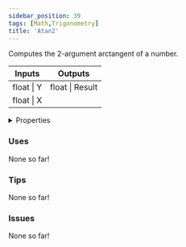 ```yaml
---
sidebar_position: 39
tags: [Math,Trigonometry]
title: 'Atan2'
---
```


Computes the 2-argument arctangent of a number.



<IChip uuid="02d62908-550d-4f8b-8bc7-0960fb1b547f"/>

<table><thead><tr><th>Inputs</th><th>Outputs</th></tr></thead><tbody><tr><td>float | Y</td><td>float | Result</td></tr><tr><td>float | X</td><td /></tr></tbody></table>

<details>
  <summary>Properties</summary>
  <div>
    <div>
    <table>
      <tbody>
        <tr>
          <td>Is beta required?</td>
          <td>No</td>
        </tr>
        <tr>
          <td>Is chip a trolling risk?</td>
          <td>No</td>
        </tr>
        <tr>
          <td>Is chip a role assignment risk?</td>
          <td>No</td>
        </tr>
        <tr>
          <td>Chip UUID</td>
          <td>02d62908-550d-4f8b-8bc7-0960fb1b547f</td>
        </tr>
        <tr>
          <td>Room availability</td>
          <td>Available everywhere</td>
        </tr>
      </tbody>
    </table>
    </div>
  </div>
</details>

### Uses

None so far!

### Tips

None so far!

### Issues

None so far!